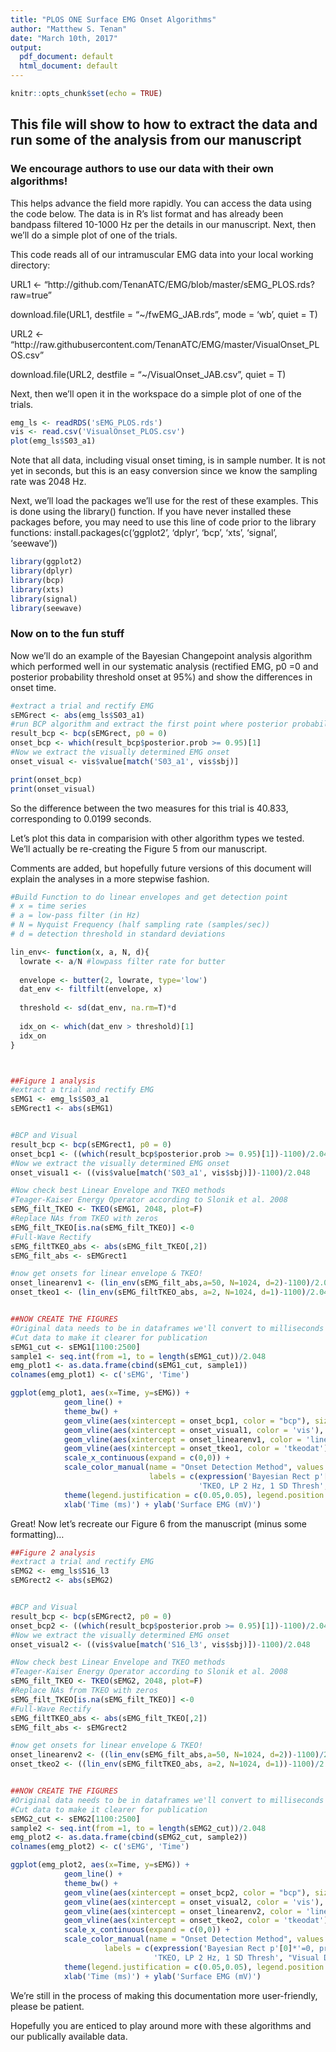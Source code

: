 ---
title: "PLOS ONE Surface EMG Onset Algorithms"
author: "Matthew S. Tenan"
date: "March 10th, 2017"
output:
  pdf_document: default
  html_document: default
---

```{r setup, include=FALSE}
knitr::opts_chunk$set(echo = TRUE)
```

## This file will show to how to extract the data and run some of the analysis from our manuscript

### We encourage authors to use our data with their own algorithms!  
This helps advance the field more rapidly.
You can access the data using the code below.  The data is in R's list format and has already been bandpass filtered 10-1000 Hz
per the details in our manuscript.  Next, then we'll do a simple plot of one of the trials.

This code reads all of our intramuscular EMG data into your local working directory:

URL1 <- "http://github.com/TenanATC/EMG/blob/master/sEMG_PLOS.rds?raw=true"

download.file(URL1, destfile = "~/fwEMG_JAB.rds", mode = 'wb', quiet = T)

URL2 <- "http://raw.githubusercontent.com/TenanATC/EMG/master/VisualOnset_PLOS.csv"

download.file(URL2, destfile = "~/VisualOnset_JAB.csv", quiet = T)


Next, then we'll open it in the workspace do a simple plot of one of the trials.
```{r openfile}
emg_ls <- readRDS('sEMG_PLOS.rds')
vis <- read.csv('VisualOnset_PLOS.csv')
plot(emg_ls$S03_a1)
```

Note that all data, including visual onset timing, is in sample number.  It is not yet in seconds, but this is an easy conversion since we know the sampling rate was 2048 Hz.


Next, we'll load the packages we'll use for the rest of these examples.  This is done using the library() function.  If you have never installed these packages before, you may need to use this line of code prior to the library functions:
install.packages(c('ggplot2', 'dplyr', 'bcp', 'xts', 'signal', 'seewave'))

```{r packageinstall}
library(ggplot2)
library(dplyr)
library(bcp)
library(xts)
library(signal)
library(seewave)
```

### Now on to the fun stuff
Now we'll do an example of the Bayesian Changepoint analysis algorithm which performed well in our systematic analysis (rectified EMG, p0 =0 and posterior probability threshold onset at 95%) and show the differences in onset time.
```{r Run BCP Analysis compare with Visual}
#extract a trial and rectify EMG
sEMGrect <- abs(emg_ls$S03_a1)
#run BCP algorithm and extract the first point where posterior probability of onset is 95%
result_bcp <- bcp(sEMGrect, p0 = 0)
onset_bcp <- which(result_bcp$posterior.prob >= 0.95)[1]
#Now we extract the visually determined EMG onset
onset_visual <- vis$value[match('S03_a1', vis$sbj)]

print(onset_bcp)
print(onset_visual)

```

So the difference between the two measures for this trial is 40.833, corresponding to 0.0199 seconds.

Let's plot this data in comparision with other algorithm types we tested.
We'll actually be re-creating the Figure 5 from our manuscript.

Comments are added, but hopefully future versions of this document will explain the analyses in a more stepwise fashion.
```{r}
#Build Function to do linear envelopes and get detection point
# x = time series
# a = low-pass filter (in Hz)
# N = Nyquist Frequency (half sampling rate (samples/sec))
# d = detection threshold in standard deviations

lin_env<- function(x, a, N, d){
  lowrate <- a/N #lowpass filter rate for butter
  
  envelope <- butter(2, lowrate, type='low')
  dat_env <- filtfilt(envelope, x)
  
  threshold <- sd(dat_env, na.rm=T)*d
  
  idx_on <- which(dat_env > threshold)[1]
  idx_on
}



##Figure 1 analysis
#extract a trial and rectify EMG
sEMG1 <- emg_ls$S03_a1
sEMGrect1 <- abs(sEMG1)


#BCP and Visual
result_bcp <- bcp(sEMGrect1, p0 = 0)
onset_bcp1 <- ((which(result_bcp$posterior.prob >= 0.95)[1])-1100)/2.048
#Now we extract the visually determined EMG onset
onset_visual1 <- ((vis$value[match('S03_a1', vis$sbj)])-1100)/2.048

#Now check best Linear Envelope and TKEO methods
#Teager-Kaiser Energy Operator according to Slonik et al. 2008
sEMG_filt_TKEO <- TKEO(sEMG1, 2048, plot=F)
#Replace NAs from TKEO with zeros
sEMG_filt_TKEO[is.na(sEMG_filt_TKEO)] <-0
#Full-Wave Rectify
sEMG_filtTKEO_abs <- abs(sEMG_filt_TKEO[,2])
sEMG_filt_abs <- sEMGrect1

#now get onsets for linear envelope & TKEO!
onset_linearenv1 <- (lin_env(sEMG_filt_abs,a=50, N=1024, d=2)-1100)/2.048
onset_tkeo1 <- (lin_env(sEMG_filtTKEO_abs, a=2, N=1024, d=1)-1100)/2.048


##NOW CREATE THE FIGURES
#Original data needs to be in dataframes we'll convert to milliseconds
#Cut data to make it clearer for publication
sEMG1_cut <- sEMG1[1100:2500]
sample1 <- seq.int(from =1, to = length(sEMG1_cut))/2.048
emg_plot1 <- as.data.frame(cbind(sEMG1_cut, sample1))
colnames(emg_plot1) <- c('sEMG', 'Time')

ggplot(emg_plot1, aes(x=Time, y=sEMG)) + 
            geom_line() + 
            theme_bw() +
            geom_vline(aes(xintercept = onset_bcp1, color = "bcp"), size= 1.1) +
            geom_vline(aes(xintercept = onset_visual1, color = 'vis'), size= 1.1) +
            geom_vline(aes(xintercept = onset_linearenv1, color = 'linenv'), size= 1.1) +
            geom_vline(aes(xintercept = onset_tkeo1, color = 'tkeodat'), size= 1.1) +
            scale_x_continuous(expand = c(0,0)) +
            scale_color_manual(name = "Onset Detection Method", values = c(bcp = "red", vis = "black", linenv = "blue", tkeodat = "orange"),
                               labels = c(expression('Bayesian Rect p'[0]*'=0, probability 95%'), 'Linear Envelope, LP 50 Hz, 2 SD Thresh', 
                                          'TKEO, LP 2 Hz, 1 SD Thresh', "Visual Detection")) +
            theme(legend.justification = c(0.05,0.05), legend.position = c(0.03,0.05), legend.text.align = 0) +
            xlab('Time (ms)') + ylab('Surface EMG (mV)')


```



Great!  Now let's recreate our Figure 6 from the manuscript (minus some formatting)...
```{r}
##Figure 2 analysis
#extract a trial and rectify EMG
sEMG2 <- emg_ls$S16_l3
sEMGrect2 <- abs(sEMG2)


#BCP and Visual
result_bcp <- bcp(sEMGrect2, p0 = 0)
onset_bcp2 <- ((which(result_bcp$posterior.prob >= 0.95)[1])-1100)/2.048
#Now we extract the visually determined EMG onset
onset_visual2 <- ((vis$value[match('S16_l3', vis$sbj)])-1100)/2.048

#Now check best Linear Envelope and TKEO methods
#Teager-Kaiser Energy Operator according to Slonik et al. 2008
sEMG_filt_TKEO <- TKEO(sEMG2, 2048, plot=F)
#Replace NAs from TKEO with zeros
sEMG_filt_TKEO[is.na(sEMG_filt_TKEO)] <-0
#Full-Wave Rectify
sEMG_filtTKEO_abs <- abs(sEMG_filt_TKEO[,2])
sEMG_filt_abs <- sEMGrect2

#now get onsets for linear envelope & TKEO!
onset_linearenv2 <- ((lin_env(sEMG_filt_abs,a=50, N=1024, d=2))-1100)/2.048
onset_tkeo2 <- ((lin_env(sEMG_filtTKEO_abs, a=2, N=1024, d=1))-1100)/2.048


##NOW CREATE THE FIGURES
#Original data needs to be in dataframes we'll convert to milliseconds
#Cut data to make it clearer for publication
sEMG2_cut <- sEMG2[1100:2500]
sample2 <- seq.int(from =1, to = length(sEMG2_cut))/2.048
emg_plot2 <- as.data.frame(cbind(sEMG2_cut, sample2))
colnames(emg_plot2) <- c('sEMG', 'Time')

ggplot(emg_plot2, aes(x=Time, y=sEMG)) + 
            geom_line() + 
            theme_bw() +
            geom_vline(aes(xintercept = onset_bcp2, color = "bcp"), size= 1.1) +
            geom_vline(aes(xintercept = onset_visual2, color = 'vis'), size= 1.1) +
            geom_vline(aes(xintercept = onset_linearenv2, color = 'linenv'), size= 1.1) +
            geom_vline(aes(xintercept = onset_tkeo2, color = 'tkeodat'), size= 1.1) +
            scale_x_continuous(expand = c(0,0)) +
            scale_color_manual(name = "Onset Detection Method", values = c(bcp = "red", vis = "black", linenv = "blue", tkeodat = "orange"),
                     labels = c(expression('Bayesian Rect p'[0]*'=0, probability 95%'), 'Linear Envelope, LP 50 Hz, 2 SD Thresh', 
                                'TKEO, LP 2 Hz, 1 SD Thresh', "Visual Detection")) +
            theme(legend.justification = c(0.05,0.05), legend.position = c(0.03,0.05), legend.text.align = 0) +
            xlab('Time (ms)') + ylab('Surface EMG (mV)')
```

We're still in the process of making this documentation more user-friendly, please be patient.

Hopefully you are enticed to play around more with these algorithms and our publically available data.